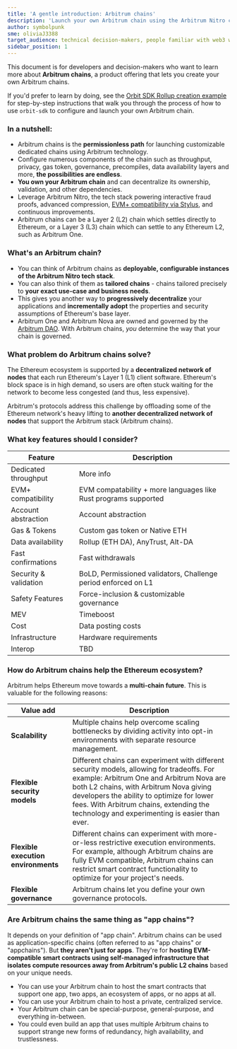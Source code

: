 ```yaml
---
title: 'A gentle introduction: Arbitrum chains'
description: 'Launch your own Arbitrum chain using the Arbitrum Nitro codebase. Build an L2 or an L3 with the ability to customize every aspect of the chain specifically for your needs.'
author: symbolpunk
sme: oliviaJ3388
target_audience: technical decision-makers, people familiar with web3 who will decide to use Arbitrum chain on behalf of their organizations
sidebar_position: 1
---
```



This document is for developers and decision-makers who want to learn more about **Arbitrum chains**, a product offering that lets you create your own Arbitrum chains.

If you'd prefer to learn by doing, see the [Orbit SDK Rollup creation example](https://github.com/OffchainLabs/arbitrum-orbit-sdk/tree/main/examples/create-rollup-eth) for step-by-step instructions that walk you through the process of how to use `orbit-sdk` to configure and launch your own Arbitrum chain.

### In a nutshell:

- Arbitrum chains is the **permissionless path** for launching customizable dedicated chains using Arbitrum technology.
- Configure numerous components of the chain such as throughput, privacy, gas token, governance, precompiles, data availability layers and more, **the possibilities are endless**.
- **You own your Arbitrum chain** and can decentralize its ownership, validation, and other dependencies.
- Leverage <a data-quicklook-from='arbitrum-nitro'>Arbitrum Nitro</a>, the tech stack powering interactive fraud proofs, advanced compression, [EVM+ compatibility via Stylus](/stylus/gentle-introduction.mdx), and continuous improvements.
- Arbitrum chains can be a <a data-quicklook-from='layer-2-l2'>Layer 2 (L2)</a> chain which settles directly to Ethereum, or a Layer 3 (L3) chain which can settle to any Ethereum L2, such as <a data-quicklook-from='arbitrum-one'>Arbitrum One</a>.

<ImageZoom
  src="/img/orbit-settlement-layers.png"
  alt="Arbitrum Orbit chain settlement layers"
  className="img-600px"
/>

### What's an Arbitrum chain?

- You can think of Arbitrum chains as **deployable, configurable instances of the Arbitrum Nitro tech stack**.
- You can also think of them as **tailored chains** - chains tailored precisely to **your exact use-case and business needs**.
- This gives you another way to **progressively decentralize** your applications and **incrementally adopt** the properties and security assumptions of Ethereum's base layer.
- Arbitrum One and Arbitrum Nova are owned and governed by the [Arbitrum DAO](https://docs.arbitrum.foundation/concepts/arbitrum-dao). With Arbitrum chains, _you_ determine the way that your chain is governed.

### What problem do Arbitrum chains solve?

The Ethereum ecosystem is supported by a **decentralized network of nodes** that each run Ethereum's Layer 1 (L1) client software. Ethereum's block space is in high demand, so users are often stuck waiting for the network to become less congested (and thus, less expensive).

Arbitrum's protocols address this challenge by offloading some of the Ethereum network's heavy lifting to **another decentralized network of nodes** that support the Arbitrum stack (Arbitrum chains).

### What key features should I consider?

| Feature               | Description                                                                                                                                                                                                                                                                                                                                                                                      |
| --------------------- | ------------------------------------------------------------------------------------------------------------------------------------------------------------------------------------------------------------------------------------------------------------------------------------------------------------------------------------------------------------------------------------------------ |
| Dedicated throughput  | <FloatingHoverModal href="/launch-arbitrum-chain/partials/config-dedicated-throughput.mdx">More info</FloatingHoverModal>                                                                                                                                                                                                                                                                        |
| EVM+ compatibility    | EVM compatability + more languages like Rust programs supported                                                                                                                                                                                                                                                                                                                                  |
| Account abstraction   | Account abstraction                                                                                                                                                                                                                                                                                                                                                                              |
| Gas & Tokens          | <FloatingHoverModal href="/launch-arbitrum-chain/partials/config-custom-gas-token.mdx">Custom gas token</FloatingHoverModal> or <FloatingHoverModal href="/launch-arbitrum-chain/partials/config-native-eth.mdx">Native ETH</FloatingHoverModal>                                                                                                                                                 |
| Data availability     | <FloatingHoverModal href="/launch-arbitrum-chain/partials/config-rollup.mdx">Rollup (ETH DA)</FloatingHoverModal>, <FloatingHoverModal href="/launch-arbitrum-chain/partials/config-anytrust.mdx">AnyTrust</FloatingHoverModal>, <FloatingHoverModal href="/launch-arbitrum-chain/partials/config-alt-da.mdx">Alt-DA</FloatingHoverModal>                                                        |
| Fast confirmations    | <FloatingHoverModal href="/launch-arbitrum-chain/partials/config-fast-withdrawals.mdx">Fast withdrawals</FloatingHoverModal>                                                                                                                                                                                                                                                                     |
| Security & validation | <FloatingHoverModal href="/launch-arbitrum-chain/partials/config-bold.mdx">BoLD</FloatingHoverModal>, <FloatingHoverModal href="/launch-arbitrum-chain/partials/config-permissioned-validators.mdx">Permissioned validators</FloatingHoverModal>, <FloatingHoverModal href="/launch-arbitrum-chain/partials/config-l1-challenge-period.mdx">Challenge period enforced on L1</FloatingHoverModal> |
| Safety Features       | <FloatingHoverModal href="/launch-arbitrum-chain/partials/config-force-inclusion.mdx">Force-inclusion</FloatingHoverModal> & customizable governance                                                                                                                                                                                                                                             |
| MEV                   | <FloatingHoverModal href="/launch-arbitrum-chain/partials/config-timeboost.mdx">Timeboost</FloatingHoverModal>                                                                                                                                                                                                                                                                                   |
| Cost                  | Data posting costs                                                                                                                                                                                                                                                                                                                                                                               |
| Infrastructure        | <FloatingHoverModal href="/launch-arbitrum-chain/partials/config-hardware.mdx">Hardware requirements</FloatingHoverModal>                                                                                                                                                                                                                                                                        |
| Interop               | TBD                                                                                                                                                                                                                                                                                                                                                                                              |

### How do Arbitrum chains help the Ethereum ecosystem?

Arbitrum helps Ethereum move towards a **multi-chain future**. This is valuable for the following reasons:

| Value add                           | Description                                                                                                                                                                                                                                                                                                                |
| ----------------------------------- | -------------------------------------------------------------------------------------------------------------------------------------------------------------------------------------------------------------------------------------------------------------------------------------------------------------------------- |
| **Scalability**                     | Multiple chains help overcome scaling bottlenecks by dividing activity into opt-in environments with separate resource management.                                                                                                                                                                                         |
| **Flexible security models**        | Different chains can experiment with different security models, allowing for tradeoffs. For example: Arbitrum One and Arbitrum Nova are both L2 chains, with Arbitrum Nova giving developers the ability to optimize for lower fees. With Arbitrum chains, extending the technology and experimenting is easier than ever. |
| **Flexible execution environments** | Different chains can experiment with more-or-less restrictive execution environments. For example, although Arbitrum chains are fully EVM compatible, Arbitrum chains can restrict smart contract functionality to optimize for your project's needs.                                                                      |
| **Flexible governance**             | Arbitrum chains let you define your own governance protocols.                                                                                                                                                                                                                                                              |

### Are Arbitrum chains the same thing as "app chains"?

It depends on your definition of "app chain". Arbitrum chains can be used as application-specific chains (often referred to as "app chains" or "appchains"). But **they aren't just for apps**. They're for **hosting EVM-compatible smart contracts using self-managed infrastructure that isolates compute resources away from Arbitrum's public L2 chains** based on your unique needs.

- You can use your Arbitrum chain to host the smart contracts that support one app, two apps, an ecosystem of apps, or no apps at all.
- You can use your Arbitrum chain to host a private, centralized service.
- Your Arbitrum chain can be special-purpose, general-purpose, and everything in-between.
- You could even build an <a data-quicklook-from="dapp">app</a> that uses multiple Arbitrum chains to support strange new forms of redundancy, high availability, and trustlessness.
